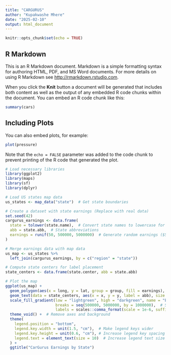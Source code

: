 ```yaml
---
title: "CARGURUS"
author: "Kupakwashe Mhere"
date: "2025-02-10"
output: html_document
---
```


```r
knitr::opts_chunk$set(echo = TRUE)
```

## R Markdown

This is an R Markdown document. Markdown is a simple formatting syntax for authoring HTML, PDF, and MS Word documents. For more details on using R Markdown see <http://rmarkdown.rstudio.com>.

When you click the **Knit** button a document will be generated that includes both content as well as the output of any embedded R code chunks within the document. You can embed an R code chunk like this:

```r
summary(cars)
```

## Including Plots

You can also embed plots, for example:

```r
plot(pressure)
```

Note that the `echo = FALSE` parameter was added to the code chunk to prevent printing of the R code that generated the plot.

```r
# Load necessary libraries
library(ggplot2)
library(maps)
library(sf)
library(dplyr)

# Load US states map data
us_states <- map_data("state")  # Get state boundaries

# Create a dataset with state earnings (Replace with real data)
set.seed(42)
cargurus_earnings <- data.frame(
  state = tolower(state.name),  # Convert state names to lowercase for merging
  abb = state.abb,  # State abbreviations
  earnings = runif(50, 500000, 5000000)  # Generate random earnings ($500K - $5M)
)

# Merge earnings data with map data
us_map <- us_states %>%
  left_join(cargurus_earnings, by = c("region" = "state"))

# Compute state centers for label placement
state_centers <- data.frame(state.center, abb = state.abb)

# Plot the map
ggplot(us_map) +
  geom_polygon(aes(x = long, y = lat, group = group, fill = earnings), color = "white") +
  geom_text(data = state_centers, aes(x = x, y = y, label = abb), size = 3, color = "black") +  # Add state initials
  scale_fill_gradient(low = "lightgreen", high = "darkgreen", name = "Earnings ($M)", 
                      breaks = seq(500000, 5000000, by = 1000000),  # Set clearer breaks
                      labels = scales::comma_format(scale = 1e-6, suffix = "M")) +  # Convert to millions
  theme_void() +  # Remove axes and background
  theme(
    legend.position = "bottom",
    legend.key.width = unit(1.5, "cm"),  # Make legend keys wider
    legend.key.height = unit(0.6, "cm"), # Increase legend key spacing
    legend.text = element_text(size = 10)  # Increase legend text size
  ) +
  ggtitle("CarGurus Earnings by State")

```


